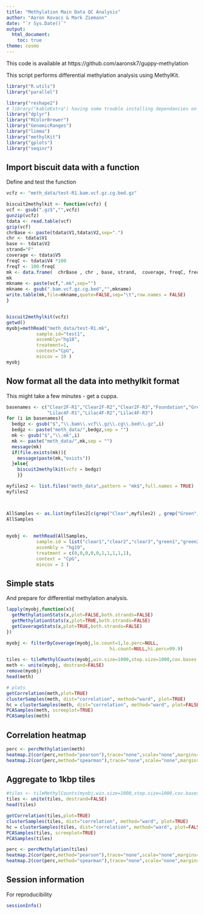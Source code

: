 ```yaml
---
title: "Methylation Main Data QC Analysis"
author: "Aaron Kovacs & Mark Ziemann"
date: "`r Sys.Date()`"
output:
  html_document:
    toc: true
theme: cosmo
---
```


This code is available at https://github.com/aaronsk7/guppy-methylation


This script performs differential methylation analysis using MethylKit.

```r

library("R.utils")
library("parallel")

library("reshape2")
# library("kableExtra") having some trouble installing dependancies on bio2
library("dplyr")
library("RColorBrewer")
library("GenomicRanges")
library("limma")
library("methylKit")
library("gplots")
library("seqinr")

```


## Import biscuit data with a function

Define and test the function

```r

vcfz <- "meth_data/test-R1.bam.vcf.gz.cg.bed.gz"

biscuit2methylkit <- function(vcfz) {
vcf <- gsub(".gz$","",vcfz)
gunzip(vcfz)
tdata <- read.table(vcf)
gzip(vcf)
chrBase <- paste(tdata$V1,tdata$V2,sep=".")
chr <- tdata$V1
base <- tdata$V2
strand="F"
coverage <- tdata$V5
freqC <- tdata$V4 *100 
freqT <- 100-freqC 
mk <- data.frame(  chrBase , chr , base, strand,  coverage, freqC, freqT )
mk
mkname <- paste(vcf,".mk",sep="")
mkname <- gsub(".bam.vcf.gz.cg.bed","",mkname)
write.table(mk,file=mkname,quote=FALSE,sep="\t",row.names = FALSE)
}


biscuit2methylkit(vcfz)
getwd()
myobj=methRead("meth_data/test-R1.mk",
           sample.id="test1",
           assembly="hg18",
           treatment=1,
           context="CpG",
           mincov = 10 )
myobj


```

## Now format all the data into methylkit format

This might take a few minutes - get a cuppa.

```r

basenames <- c("Clear2F-R1","Clear2F-R2","Clear2F-R3","Foundation","Green3F-R1","Green3F-R2","Green3F-R3",
               "Lilac4F-R1","Lilac4F-R2","Lilac4F-R3")
for (i in basenames){
  bedgz <- gsub("$","\\.bam\\.vcf\\.gz\\.cg\\.bed\\.gz",i)
  bedgz <- paste("meth_data/",bedgz,sep = "")
  mk <- gsub("$","\\.mk",i)
  mk <- paste("meth_data/",mk,sep = "")
  message(mk)
  if(file.exists(mk)){
    message(paste(mk,"exists"))
  }else{
    biscuit2methylkit(vcfz = bedgz)  
    }}

myfiles2 <- list.files("meth_data",pattern = "mk$",full.names = TRUE)
myfiles2



AllSamples <- as.list(myfiles2[c(grep("Clear",myfiles2) , grep("Green",myfiles2), grep("Lilac",myfiles2), grep("Foundation",myfiles2))])
AllSamples
            
            
myobj <-  methRead(AllSamples,
           sample.id = list("clear1","clear2","clear3","green1","green2","green3","Lilac1","Lilac2","Lilac3","Foundation"),
           assembly = "hg19",
           treatment = c(0,0,0,0,0,1,1,1,1,1),
           context = "CpG",
           mincov = 3 )


```

## Simple stats

And prepare for differential methylation analysis.

```r

lapply(myobj,function(x){
  getMethylationStats(x,plot=FALSE,both.strands=FALSE)
  getMethylationStats(x,plot=TRUE,both.strands=FALSE)
  getCoverageStats(x,plot=TRUE,both.strands=FALSE)
})

myobj <- filterByCoverage(myobj,lo.count=1,lo.perc=NULL,
                                      hi.count=NULL,hi.perc=99.9)

tiles <- tileMethylCounts(myobj,win.size=1000,step.size=1000,cov.bases = 10)
meth <- unite(myobj, destrand=FALSE)
remove(myobj)
head(meth)

# plots
getCorrelation(meth,plot=TRUE)
clusterSamples(meth, dist="correlation", method="ward", plot=TRUE)
hc = clusterSamples(meth, dist="correlation", method="ward", plot=FALSE)
PCASamples(meth, screeplot=TRUE)
PCASamples(meth)

```


## Correlation heatmap

```r

perc <- percMethylation(meth)
heatmap.2(cor(perc,method="pearson"),trace="none",scale="none",margins=c(7,7),main="Pearson")
heatmap.2(cor(perc,method="spearman"),trace="none",scale="none",margins=c(7,7),main="Spearman")

```

## Aggregate to 1kbp tiles

```r

#tiles <- tileMethylCounts(myobj,win.size=1000,step.size=1000,cov.bases = 10)
tiles <- unite(tiles, destrand=FALSE)
head(tiles)

getCorrelation(tiles,plot=TRUE)
clusterSamples(tiles, dist="correlation", method="ward", plot=TRUE)
hc = clusterSamples(tiles, dist="correlation", method="ward", plot=FALSE)
PCASamples(tiles, screeplot=TRUE)
PCASamples(tiles)

perc <- percMethylation(tiles)
heatmap.2(cor(perc,method="pearson"),trace="none",scale="none",margins=c(7,7),main="Pearson")
heatmap.2(cor(perc,method="spearman"),trace="none",scale="none",margins=c(7,7),main="Spearman")


```

## Session information

For reproducibility

```r

sessionInfo()


```
